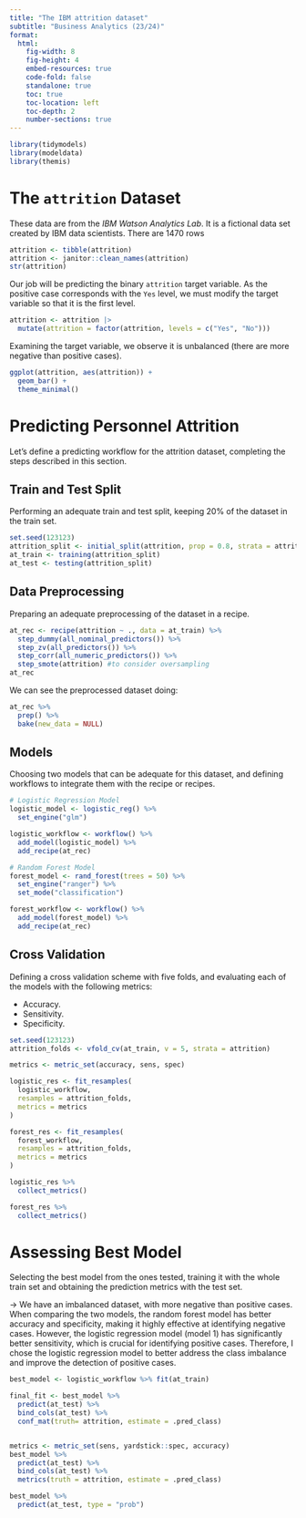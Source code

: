 ```yaml
---
title: "The IBM attrition dataset"
subtitle: "Business Analytics (23/24)"
format: 
  html:
    fig-width: 8
    fig-height: 4
    embed-resources: true
    code-fold: false
    standalone: true
    toc: true
    toc-location: left
    toc-depth: 2
    number-sections: true
---
```


```r
library(tidymodels)
library(modeldata)
library(themis)
```

# The `attrition` Dataset

These data are from the *IBM Watson Analytics Lab*. It is a fictional data set created by IBM data scientists. There are 1470 rows

```r
attrition <- tibble(attrition)
attrition <- janitor::clean_names(attrition)
str(attrition)
```

Our job will be predicting the binary `attrition` target variable. As the positive case corresponds with the `Yes` level, we must modify the target variable so that it is the first level.

```r
attrition <- attrition |>
  mutate(attrition = factor(attrition, levels = c("Yes", "No")))
```

Examining the target variable, we observe it is unbalanced (there are more negative than positive cases).

```r
ggplot(attrition, aes(attrition)) +
  geom_bar() +
  theme_minimal()
```

# Predicting Personnel Attrition

Let's define a predicting workflow for the attrition dataset, completing the steps described in this section.

## Train and Test Split

Performing an adequate train and test split, keeping 20% of the dataset in the train set.

```r
set.seed(123123)
attrition_split <- initial_split(attrition, prop = 0.8, strata = attrition)
at_train <- training(attrition_split)
at_test <- testing(attrition_split)
```

## Data Preprocessing

Preparing an adequate preprocessing of the dataset in a recipe. 

```r
at_rec <- recipe(attrition ~ ., data = at_train) %>%
  step_dummy(all_nominal_predictors()) %>%
  step_zv(all_predictors()) %>%
  step_corr(all_numeric_predictors()) %>%
  step_smote(attrition) #to consider oversampling
at_rec

```

We can see the preprocessed dataset doing:

```r
at_rec %>%
  prep() %>%
  bake(new_data = NULL)
```

## Models

Choosing two models that can be adequate for this dataset, and defining workflows to integrate them with the recipe or recipes.

```r
# Logistic Regression Model
logistic_model <- logistic_reg() %>%
  set_engine("glm")

logistic_workflow <- workflow() %>%
  add_model(logistic_model) %>%
  add_recipe(at_rec)

# Random Forest Model
forest_model <- rand_forest(trees = 50) %>%
  set_engine("ranger") %>%
  set_mode("classification")

forest_workflow <- workflow() %>%
  add_model(forest_model) %>%
  add_recipe(at_rec)
```

## Cross Validation

Defining a cross validation scheme with five folds, and evaluating each of the models with the following metrics:

-   Accuracy.
-   Sensitivity.
-   Specificity.

```r
set.seed(123123)
attrition_folds <- vfold_cv(at_train, v = 5, strata = attrition)

```

```r
metrics <- metric_set(accuracy, sens, spec)

```

```r
logistic_res <- fit_resamples(
  logistic_workflow,
  resamples = attrition_folds,
  metrics = metrics
)

forest_res <- fit_resamples(
  forest_workflow,
  resamples = attrition_folds,
  metrics = metrics
)

logistic_res %>%
  collect_metrics()

forest_res %>%
  collect_metrics()
```

# Assessing Best Model

Selecting the best model from the ones tested, training it with the whole train set and obtaining the prediction metrics with the test set.

-\> We have an imbalanced dataset, with more negative than positive cases. When comparing the two models, the random forest model has better accuracy and specificity, making it highly effective at identifying negative cases. However, the logistic regression model (model 1) has significantly better sensitivity, which is crucial for identifying positive cases. Therefore, I chose the logistic regression model to better address the class imbalance and improve the detection of positive cases.

```r
best_model <- logistic_workflow %>% fit(at_train)

final_fit <- best_model %>%
  predict(at_test) %>%
  bind_cols(at_test) %>%
  conf_mat(truth= attrition, estimate = .pred_class)


metrics <- metric_set(sens, yardstick::spec, accuracy)
best_model %>%
  predict(at_test) %>%
  bind_cols(at_test) %>%
  metrics(truth = attrition, estimate = .pred_class)

best_model %>%
  predict(at_test, type = "prob")
```
